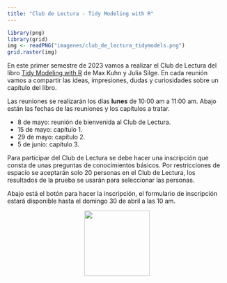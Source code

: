 ```yaml
---
title: "Club de Lectura - Tidy Modeling with R"
---
```


```r
library(png)
library(grid)
img <- readPNG("imagenes/club_de_lectura_tidymodels.png")
grid.raster(img)
```

En este primer semestre de 2023 vamos a realizar el Club de Lectura del libro [Tidy Modeling with R](https://www.tmwr.org) de Max Kuhn y Julia Silge. En cada reunión vamos a compartir las ideas, impresiones, dudas y curiosidades sobre un capítulo del libro.

Las reuniones se realizarán los días __lunes__ de 10:00 am a 11:00 am. Abajo están las fechas de las reuniones y los capítulos a tratar.

- 8 de mayo: reunión de bienvenida al Club de Lectura.
- 15 de mayo: capítulo 1.
- 29 de mayo: capítulo 2.
- 5 de junio: capítulo 3.

Para participar del Club de Lectura se debe hacer una inscripción que consta de unas preguntas de conocimientos básicos. Por restricciones de espacio se aceptarán solo 20 personas en el Club de Lectura, los resultados de la prueba se usarán para seleccionar las personas.

Abajo está el botón para hacer la inscripción, el formulario de inscripción estará disponible hasta el domingo 30 de abril a las 10 am.

<center>
<a href="https://docs.google.com/forms/d/e/1FAIpQLSeXtyg2AwfG1pFh64HCz7Vvf1YaDmb9KnBWsFdz40eWPTzH1w/viewform?usp=share_link"><img src="imagenes/inscripcion.png" border="0" width="150" height="150"/></a>
</center>
